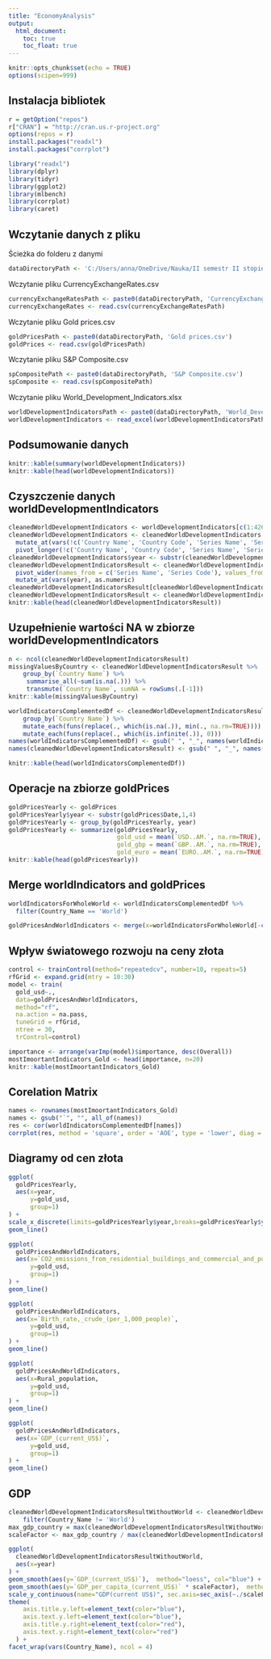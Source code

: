 ```yaml
---
title: "EconomyAnalysis"
output: 
  html_document:
    toc: true
    toc_float: true
---
```


```r
knitr::opts_chunk$set(echo = TRUE)
options(scipen=999)
```

## Instalacja bibliotek
```r
r = getOption("repos")
r["CRAN"] = "http://cran.us.r-project.org"
options(repos = r)
install.packages("readxl")
install.packages("corrplot")
```
```r
library("readxl")
library(dplyr)
library(tidyr)
library(ggplot2)
library(mlbench)
library(corrplot)
library(caret)
```

## Wczytanie danych z pliku

Ścieżka do folderu z danymi

```r
dataDirectoryPath <- 'C:/Users/anna/OneDrive/Nauka/II semestr II stopień/Zaawansowana Eksploracja Danych/Data pack/Data pack/'
```

Wczytanie pliku CurrencyExchangeRates.csv

```r
currencyExchangeRatesPath <- paste0(dataDirectoryPath, 'CurrencyExchangeRates.csv')
currencyExchangeRates <- read.csv(currencyExchangeRatesPath)
```

Wczytanie pliku Gold prices.csv

```r
goldPricesPath <- paste0(dataDirectoryPath, 'Gold prices.csv')
goldPrices <- read.csv(goldPricesPath)
```

Wczytanie pliku S&P Composite.csv

```r
spCompositePath <- paste0(dataDirectoryPath, 'S&P Composite.csv')
spComposite <- read.csv(spCompositePath)
```

Wczytanie pliku World_Development_Indicators.xlsx
```r
worldDevelopmentIndicatorsPath <- paste0(dataDirectoryPath, 'World_Development_Indicators.xlsx')
worldDevelopmentIndicators <- read_excel(worldDevelopmentIndicatorsPath)
```

## Podsumowanie danych 

```r
knitr::kable(summary(worldDevelopmentIndicators))
knitr::kable(head(worldDevelopmentIndicators))
```

## Czyszczenie danych worldDevelopmentIndicators

```r
cleanedWorldDevelopmentIndicators <- worldDevelopmentIndicators[c(1:42600, 43666:43878),]
cleanedWorldDevelopmentIndicators <- cleanedWorldDevelopmentIndicators %>% 
  mutate_at(vars(!c('Country Name', 'Country Code', 'Series Name', 'Series Code')), as.numeric) %>%
  pivot_longer(!c('Country Name', 'Country Code', 'Series Name', 'Series Code'), names_to = "year", values_to="value")
cleanedWorldDevelopmentIndicators$year <- substr(cleanedWorldDevelopmentIndicators$year,1,4)
cleanedWorldDevelopmentIndicatorsResult <- cleanedWorldDevelopmentIndicators %>% 
  pivot_wider(names_from = c('Series Name', 'Series Code'), values_from = 'value',  names_glue = "{`Series Name`}") %>%
  mutate_at(vars(year), as.numeric)
cleanedWorldDevelopmentIndicatorsResult[cleanedWorldDevelopmentIndicatorsResult == ".." | cleanedWorldDevelopmentIndicatorsResult == ""] <- NA
cleanedWorldDevelopmentIndicatorsResult <- cleanedWorldDevelopmentIndicatorsResult %>% select_if(colSums(!is.na(.)) > (nrow(cleanedWorldDevelopmentIndicatorsResult)/2))
knitr::kable(head(cleanedWorldDevelopmentIndicatorsResult))

```

## Uzupełnienie wartości NA w zbiorze worldDevelopmentIndicators
```r
n <- ncol(cleanedWorldDevelopmentIndicatorsResult)
missingValuesByCountry <- cleanedWorldDevelopmentIndicatorsResult %>% 
    group_by(`Country Name`) %>% 
     summarise_all(~sum(is.na(.))) %>% 
     transmute(`Country Name`, sumNA = rowSums(.[-1]))
knitr::kable(missingValuesByCountry)
```
```r
worldIndicatorsComplementedDf <- cleanedWorldDevelopmentIndicatorsResult %>%
    group_by(`Country Name`) %>% 
    mutate_each(funs(replace(., which(is.na(.)), min(., na.rm=TRUE)))) %>%
    mutate_each(funs(replace(., which(is.infinite(.)), 0)))
names(worldIndicatorsComplementedDf) <- gsub(" ", "_", names(worldIndicatorsComplementedDf))
names(cleanedWorldDevelopmentIndicatorsResult) <- gsub(" ", "_", names(cleanedWorldDevelopmentIndicatorsResult))

knitr::kable(head(worldIndicatorsComplementedDf))

```

## Operacje na zbiorze goldPrices
```r
goldPricesYearly <- goldPrices
goldPricesYearly$year <- substr(goldPrices$Date,1,4)
goldPricesYearly <- group_by(goldPricesYearly, year)
goldPricesYearly <- summarize(goldPricesYearly, 
                              gold_usd = mean(`USD..AM.`, na.rm=TRUE),
                              gold_gbp = mean(`GBP..AM.`, na.rm=TRUE),
                              gold_euro = mean(`EURO..AM.`, na.rm=TRUE))
knitr::kable(head(goldPricesYearly))
```

## Merge worldIndicators and goldPrices
```r
worldIndicatorsForWholeWorld <- worldIndicatorsComplementedDf %>%
  filter(Country_Name == 'World')

goldPricesAndWorldIndicators <- merge(x=worldIndicatorsForWholeWorld[-c(1,2)], y=goldPricesYearly[c('year','gold_usd')], by='year')
```

## Wpływ światowego rozwoju na ceny złota
```r
control <- trainControl(method="repeatedcv", number=10, repeats=5)
rfGrid <- expand.grid(mtry = 10:30)
model <- train(
  gold_usd~., 
  data=goldPricesAndWorldIndicators, 
  method="rf", 
  na.action = na.pass,
  tuneGrid = rfGrid,
  ntree = 30,
  trControl=control)

importance <- arrange(varImp(model)$importance, desc(Overall)) 
mostImoortantIndicators_Gold <- head(importance, n=20)
knitr::kable(mostImoortantIndicators_Gold)
```

## Corelation Matrix
```r
names <- rownames(mostImoortantIndicators_Gold)
names <- gsub("`", "", all_of(names))
res <- cor(worldIndicatorsComplementedDf[names])
corrplot(res, method = 'square', order = 'AOE', type = 'lower', diag = FALSE,  tl.cex=5, cl.cex=4)
```

## Diagramy od cen złota
```r
ggplot(
  goldPricesYearly, 
  aes(x=year, 
      y=gold_usd,
      group=1)
) +
scale_x_discrete(limits=goldPricesYearly$year,breaks=goldPricesYearly$year[seq(1,length(goldPricesYearly$year),by=5)]) +
geom_line()
```
```r
ggplot(
  goldPricesAndWorldIndicators, 
  aes(x=`CO2_emissions_from_residential_buildings_and_commercial_and_public_services_(%_of_total_fuel_combustion)`, 
      y=gold_usd,
      group=1)
) +
geom_line()
```
```r
ggplot(
  goldPricesAndWorldIndicators, 
  aes(x=`Birth_rate,_crude_(per_1,000_people)`, 
      y=gold_usd,
      group=1)
) +
geom_line()
```
```r
ggplot(
  goldPricesAndWorldIndicators, 
  aes(x=Rural_population, 
      y=gold_usd,
      group=1)
) +
geom_line()
```
```r
ggplot(
  goldPricesAndWorldIndicators, 
  aes(x=`GDP_(current_US$)`, 
      y=gold_usd,
      group=1)
) +
geom_line()
```

## GDP 
```r
cleanedWorldDevelopmentIndicatorsResultWithoutWorld <- cleanedWorldDevelopmentIndicatorsResult %>%
    filter(Country_Name != 'World')
max_gdp_country = max(cleanedWorldDevelopmentIndicatorsResultWithoutWorld$`GDP_(current_US$)`, na.rm = TRUE)
scaleFactor <- max_gdp_country / max(cleanedWorldDevelopmentIndicatorsResultWithoutWorld$`GDP_per_capita_(current_US$)`, na.rm = TRUE)

ggplot(
  cleanedWorldDevelopmentIndicatorsResultWithoutWorld,
  aes(x=year)
) +
geom_smooth(aes(y=`GDP_(current_US$)`),  method="loess", col="blue") +
geom_smooth(aes(y=`GDP_per_capita_(current_US$)` * scaleFactor),  method="loess", col="red") +
scale_y_continuous(name="GDP(current US$)", sec.axis=sec_axis(~./scaleFactor, name="GDP per capita(current US$)")) +
theme(
    axis.title.y.left=element_text(color="blue"),
    axis.text.y.left=element_text(color="blue"),
    axis.title.y.right=element_text(color="red"),
    axis.text.y.right=element_text(color="red")
  ) +
facet_wrap(vars(Country_Name), ncol = 4)
```